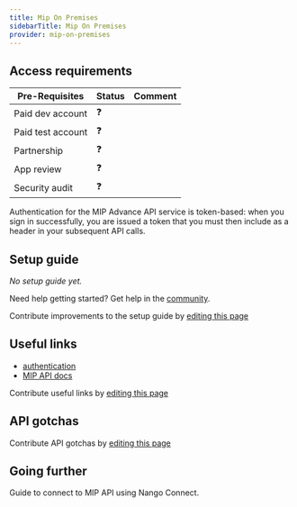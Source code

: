 ```yaml
---
title: Mip On Premises
sidebarTitle: Mip On Premises
provider: mip-on-premises
---
```



<Overview />
<PreBuiltTooling />
<PreBuiltUseCases />

## Access requirements
| Pre-Requisites | Status | Comment|
| - | - | - |
| Paid dev account | ❓ |  |
| Paid test account | ❓ |  |
| Partnership | ❓ | |
| App review | ❓ |  |
| Security audit | ❓ | |

Authentication for the MIP Advance API service is token-based: when you sign in successfully, you are issued a token that you must then include as a header in your subsequent API calls.
## Setup guide

_No setup guide yet._

<Tip>Need help getting started? Get help in the [community](https://nango.dev/slack).</Tip>

<Note>Contribute improvements to the setup guide by [editing this page](https://github.com/nangohq/nango/tree/master/docs-v2/integrations/all/mip-on-premises.mdx)</Note>


## Useful links

-   [authentication](https://documentation.mip.com/#/quickStart/settings/applicationLogin)
-   [MIP API docs](https://documentation.mip.com/#/quickStart)

<Note>Contribute useful links by [editing this page](https://github.com/nangohq/nango/tree/master/docs-v2/integrations/all/mip-on-premises.mdx)</Note>

## API gotchas

<Note>Contribute API gotchas by [editing this page](https://github.com/nangohq/nango/tree/master/docs-v2/integrations/all/mip-on-premises.mdx)</Note>

## Going further

<Card title="Connect to MIP" icon="link" href="/integrations/all/mip-on-premises/connect" horizontal>
  Guide to connect to MIP API using Nango Connect.
</Card>

